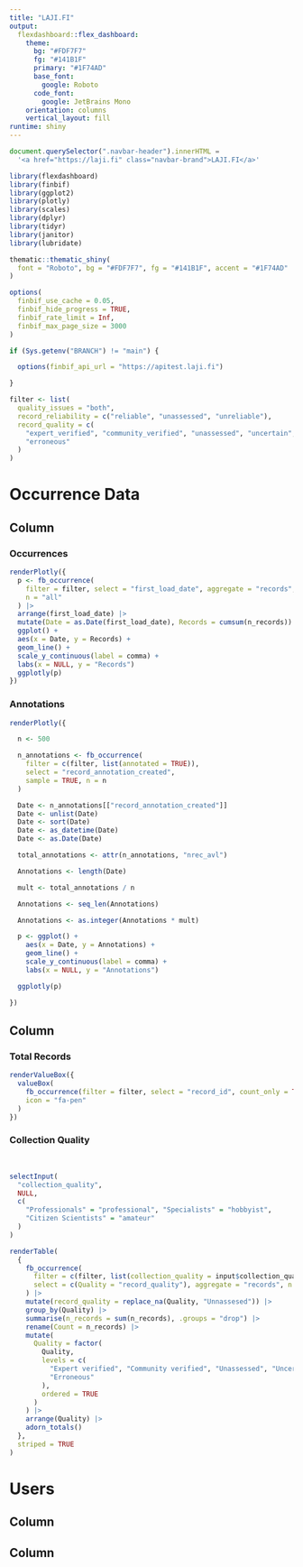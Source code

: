 ```yaml
---
title: "LAJI.FI"
output: 
  flexdashboard::flex_dashboard:
    theme:
      bg: "#FDF7F7"
      fg: "#141B1F"
      primary: "#1F74AD"
      base_font:
        google: Roboto
      code_font:
        google: JetBrains Mono
    orientation: columns
    vertical_layout: fill
runtime: shiny
---
```


```js
document.querySelector(".navbar-header").innerHTML =
  '<a href="https://laji.fi" class="navbar-brand">LAJI.FI</a>'
```

```r
library(flexdashboard)
library(finbif)
library(ggplot2)
library(plotly)
library(scales)
library(dplyr)
library(tidyr)
library(janitor)
library(lubridate)

thematic::thematic_shiny(
  font = "Roboto", bg = "#FDF7F7", fg = "#141B1F", accent = "#1F74AD"
)

options(
  finbif_use_cache = 0.05,
  finbif_hide_progress = TRUE,
  finbif_rate_limit = Inf,
  finbif_max_page_size = 3000
)

if (Sys.getenv("BRANCH") != "main") {

  options(finbif_api_url = "https://apitest.laji.fi")

}

filter <- list(
  quality_issues = "both",
  record_reliability = c("reliable", "unassessed", "unreliable"),
  record_quality = c(
    "expert_verified", "community_verified", "unassessed", "uncertain",
    "erroneous"
  )
)
```

Occurrence Data
================================================================================

Column {data-width=600 .tabset}
--------------------------------------------------------------------------------

### Occurrences

```r
renderPlotly({
  p <- fb_occurrence(
    filter = filter, select = "first_load_date", aggregate = "records",
    n = "all"
  ) |>
  arrange(first_load_date) |>
  mutate(Date = as.Date(first_load_date), Records = cumsum(n_records)) |>
  ggplot() +
  aes(x = Date, y = Records) +
  geom_line() +
  scale_y_continuous(label = comma) +
  labs(x = NULL, y = "Records")
  ggplotly(p)
})
```

### Annotations

```r
renderPlotly({

  n <- 500

  n_annotations <- fb_occurrence(
    filter = c(filter, list(annotated = TRUE)),
    select = "record_annotation_created",
    sample = TRUE, n = n
  )

  Date <- n_annotations[["record_annotation_created"]]
  Date <- unlist(Date)
  Date <- sort(Date)
  Date <- as_datetime(Date)
  Date <- as.Date(Date)

  total_annotations <- attr(n_annotations, "nrec_avl")

  Annotations <- length(Date)

  mult <- total_annotations / n

  Annotations <- seq_len(Annotations)

  Annotations <- as.integer(Annotations * mult)

  p <- ggplot() +
    aes(x = Date, y = Annotations) +
    geom_line() +
    scale_y_continuous(label = comma) +
    labs(x = NULL, y = "Annotations")

  ggplotly(p)

})
```

Column {data-width=400}
--------------------------------------------------------------------------------

### Total Records

```r
renderValueBox({
  valueBox(
    fb_occurrence(filter = filter, select = "record_id", count_only = TRUE),
    icon = "fa-pen"
  )
})
```

### Collection Quality
</br>
```r
selectInput(
  "collection_quality",
  NULL,
  c(
    "Professionals" = "professional", "Specialists" = "hobbyist",
    "Citizen Scientists" = "amateur"
  )
)

renderTable(
  {
    fb_occurrence(
      filter = c(filter, list(collection_quality = input$collection_quality)),
      select = c(Quality = "record_quality"), aggregate = "records", n = "all"
    ) |>
    mutate(record_quality = replace_na(Quality, "Unnassesed")) |>
    group_by(Quality) |>
    summarise(n_records = sum(n_records), .groups = "drop") |>
    rename(Count = n_records) |>
    mutate(
      Quality = factor(
        Quality,
        levels = c(
          "Expert verified", "Community verified", "Unassessed", "Uncertain",
          "Erroneous"
        ),
        ordered = TRUE
      )
    ) |>
    arrange(Quality) |>
    adorn_totals()
  },
  striped = TRUE
)
```

Users
================================================================================

Column {data-width=600 .tabset}
--------------------------------------------------------------------------------

Column {data-width=400}
--------------------------------------------------------------------------------
